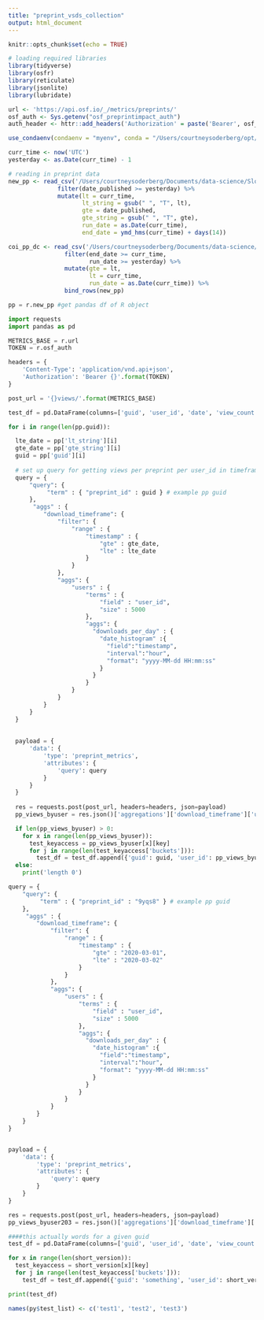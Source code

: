 ```yaml
---
title: "preprint_vsds_collection"
output: html_document
---
```


```r
knitr::opts_chunk$set(echo = TRUE)

# loading required libraries
library(tidyverse)
library(osfr)
library(reticulate)
library(jsonlite)
library(lubridate)

url <- 'https://api.osf.io/_/metrics/preprints/'
osf_auth <- Sys.getenv("osf_preprintimpact_auth")
auth_header <- httr::add_headers('Authorization' = paste('Bearer', osf_auth))

use_condaenv(condaenv = "myenv", conda = "/Users/courtneysoderberg/opt/anaconda3/bin/python")

curr_time <- now('UTC')
yesterday <- as.Date(curr_time) - 1
```

```r
# reading in preprint data
new_pp <- read_csv('/Users/courtneysoderberg/Documents/data-science/Sloan_grant/preprint_info.csv') %>% #use absolute path for cron job
              filter(date_published >= yesterday) %>%
              mutate(lt = curr_time,
                     lt_string = gsub(" ", "T", lt),
                     gte = date_published, 
                     gte_string = gsub(" ", "T", gte),
                     run_date = as.Date(curr_time),
                     end_date = ymd_hms(curr_time) + days(14))

coi_pp_dc <- read_csv('/Users/courtneysoderberg/Documents/data-science/Sloan_grant/coi_pp_dc.csv') %>%
                filter(end_date >= curr_time,
                       run_date >= yesterday) %>%
                mutate(gte = lt,
                       lt = curr_time,
                       run_date = as.Date(curr_time)) %>%
                bind_rows(new_pp)
```

```python
pp = r.new_pp #get pandas df of R object

import requests
import pandas as pd

METRICS_BASE = r.url
TOKEN = r.osf_auth

headers = {
    'Content-Type': 'application/vnd.api+json',
    'Authorization': 'Bearer {}'.format(TOKEN)
}

post_url = '{}views/'.format(METRICS_BASE)

test_df = pd.DataFrame(columns=['guid', 'user_id', 'date', 'view_count'])

for i in range(len(pp.guid)):

  lte_date = pp['lt_string'][i]
  gte_date = pp['gte_string'][i]
  guid = pp['guid'][i]
  
  # set up query for getting views per preprint per user_id in timeframe
  query = {
      "query": {
           "term" : { "preprint_id" : guid } # example pp guid
      },
       "aggs" : {
          "download_timeframe": {
              "filter": {
                  "range" : {
                      "timestamp" : {
                          "gte" : gte_date,
                          "lte" : lte_date
                      }
                  }
              },
              "aggs": {
                  "users" : {
                      "terms" : {
                          "field" : "user_id",
                          "size" : 5000
                      },
                      "aggs": {
                        "downloads_per_day" : {
                          "date_histogram" :{
                            "field":"timestamp",
                            "interval":"hour",
                            "format": "yyyy-MM-dd HH:mm:ss"
                          }
                        }
                      }
                  }
              }
          }
      }
  }
  
  
  payload = {
      'data': {
          'type': 'preprint_metrics',
          'attributes': {
              'query': query
          }
      }
  }
  
  res = requests.post(post_url, headers=headers, json=payload)
  pp_views_byuser = res.json()['aggregations']['download_timeframe']['users']['buckets']

  if len(pp_views_byuser) > 0:
    for x in range(len(pp_views_byuser)):
      test_keyaccess = pp_views_byuser[x][key]
      for j in range(len(test_keyaccess['buckets'])):
        test_df = test_df.append({'guid': guid, 'user_id': pp_views_byuser[x]['key'], 'date': test_keyaccess['buckets'][j]['key_as_string'], 'view_count': test_keyaccess['buckets'][j]['doc_count']}, ignore_index= True)
  else:
    print('length 0')
```

```python
query = {
    "query": {
         "term" : { "preprint_id" : "9yqs8" } # example pp guid
    },
     "aggs" : {
        "download_timeframe": {
            "filter": {
                "range" : {
                    "timestamp" : {
                        "gte" : "2020-03-01",
                        "lte" : "2020-03-02"
                    }
                }
            },
            "aggs": {
                "users" : {
                    "terms" : {
                        "field" : "user_id",
                        "size" : 5000
                    },
                    "aggs": {
                      "downloads_per_day" : {
                        "date_histogram" :{
                          "field":"timestamp",
                          "interval":"hour",
                          "format": "yyyy-MM-dd HH:mm:ss"
                        }
                      }
                    }
                }
            }
        }
    }
}


payload = {
    'data': {
        'type': 'preprint_metrics',
        'attributes': {
            'query': query
        }
    }
}

res = requests.post(post_url, headers=headers, json=payload)
pp_views_byuser203 = res.json()['aggregations']['download_timeframe']['users']['buckets']
```



```python

####this actually words for a given guid
test_df = pd.DataFrame(columns=['guid', 'user_id', 'date', 'view_count'])

for x in range(len(short_version)):
  test_keyaccess = short_version[x][key]
  for j in range(len(test_keyaccess['buckets'])):
    test_df = test_df.append({'guid': 'something', 'user_id': short_version[x]['key'], 'date': test_keyaccess['buckets'][j]['key_as_string'], 'view_count': test_keyaccess['buckets'][j]['doc_count']}, ignore_index= True)

print(test_df)
```



```r
names(py$test_list) <- c('test1', 'test2', 'test3')
```

